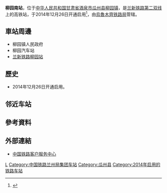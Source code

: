 {{refimprove|time=2015-02-03}}
{{Infobox China railway station
|车站名称 = 柳园南站
|图片 = 
|图片介绍 = 
|车站拼音 = Liuyuannan
|英文名称 = Liuyuannan Railway Station
|车站代码 = 
|电报码 = LNR
|拼音码 = LYN
|车站位置 = [[甘肃省|甘肃省]][[酒泉市|酒泉市]][[瓜州县|瓜州县]][[柳园镇_(瓜州县)|柳园镇]]
|坐标 = {{coord|41|06|1.42|N|95|28|14.46|E|display=inline,title}}
|归属 = [[烏魯木齊铁路局|烏魯木齊铁路局]]
|线路 = [[兰新铁路第二双线|兰新铁路第二双线]] 
|车站等级 = [[三等站_(中铁)|三等站]]
|月台数目 =  
|站台面 =  
|股道数目 = 
}}
'''柳园南站'''，位于[[中华人民共和国|中华人民共和国]][[甘肃省|甘肃省]][[酒泉市|酒泉市]][[瓜州县|瓜州县]][[柳园镇_(瓜州县)|柳园镇]]，是[[兰新铁路第二双线|兰新铁路第二双线]]上的高铁站，于2014年12月26日开通启用<ref>{{Cite web |url=http://china.cnr.cn/yaowen/20141226/t20141226_517220644.shtml |title=兰新高铁开通 青藏高原上开出第一列动车 |access-date=2018-02-05 |archive-date=2018-02-05 |archive-url=https://web.archive.org/web/20180205200212/http://china.cnr.cn/yaowen/20141226/t20141226_517220644.shtml |dead-url=no }}</ref>，由[[烏魯木齊铁路局|烏魯木齊铁路局]]管辖。

==車站周邊==
* 柳园镇人民政府
* 柳园汽车站
* [[兰新铁路|兰新铁路]][[柳园站|柳园站]]

==歷史==
* 2014年12月26日开通启用。
==邻近车站==
{{start rail box|[[中国高速铁路|中国高速铁路]]}}
{{s-inop|[[石板墩南站|石板墩南站]]}}
{{s-line|[[兰新铁路第二双线|兰新高铁]]}}
{{s-inop|[[红柳河南站|红柳河南站]]}}
{{s-end}}
==參考資料==
{{reflist}}
==外部連結==
* [http://www.12306.cn/mormhweb/ 中国铁路客户服务中心] {{Wayback|url=http://www.12306.cn/mormhweb/ |date=20180205163941 }}
{{China-rail-stub}}
{{兰新铁路第二双线}} 
{{甘肃省铁路}}
[[Category:酒泉市铁路车站|L]]
[[Category:中国铁路兰州局集团车站|Category:中国铁路兰州局集团车站]]
[[Category:瓜州县|Category:瓜州县]]
[[Category:2014年启用的铁路车站|Category:2014年启用的铁路车站]]